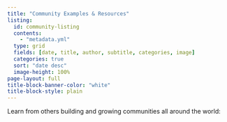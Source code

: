 ```yaml
---
title: "Community Examples & Resources"
listing:
  id: community-listing
  contents:
    - "metadata.yml"
  type: grid
  fields: [date, title, author, subtitle, categories, image]
  categories: true
  sort: "date desc"
  image-height: 100%
page-layout: full
title-block-banner-color: "white"
title-block-style: plain
---
```


Learn from others building and growing communities all around the world:

::: {#community-listing}
:::

